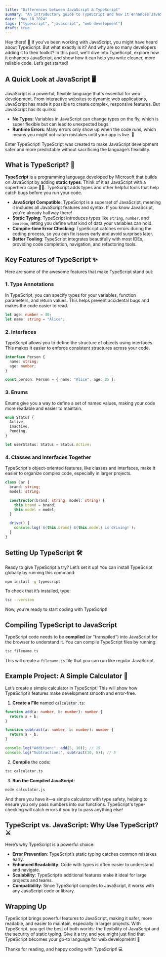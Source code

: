 ```yaml
---
title: "Differences between JavaScript & TypeScript"
summary: "An introductory guide to TypeScript and how it enhances JavaScript with helpful features like static types, better error handling, and improved readability."
date: "Nov 18 2024"
tags: ["typescript", "javascript", "web development"]
draft: true
---
```


Hey there! 👋 If you've been working with JavaScript, you might have heard about TypeScript. But what exactly is it? And why are so many developers adding it to their toolkit? In this post, we'll dive into TypeScript, explore how it enhances JavaScript, and show how it can help you write cleaner, more reliable code. Let’s get started!

## A Quick Look at JavaScript 🖥️

JavaScript is a powerful, flexible language that's essential for web development. From interactive websites to dynamic web applications, JavaScript has made it possible to create complex, responsive features. But JavaScript has its quirks:

- **No Types**: Variables in JavaScript can change types on the fly, which is super flexible but can lead to unexpected bugs.
- **Runtime Errors**: Many errors only show up when the code runs, which means you might not catch mistakes until your app is live. 😬

Enter TypeScript! TypeScript was created to make JavaScript development safer and more predictable without sacrificing the language’s flexibility.

## What is TypeScript? 📝

**TypeScript** is a programming language developed by Microsoft that builds on JavaScript by adding **static types**. Think of it as JavaScript with a superhero cape 🦸‍♂️. TypeScript adds types and other helpful tools that help catch bugs before you run your code.

- **JavaScript Compatible**: TypeScript is a superset of JavaScript, meaning it includes all JavaScript features and syntax. If you know JavaScript, you're already halfway there!
- **Static Typing**: TypeScript introduces types like `string`, `number`, and `boolean`, letting you define what kind of data your variables can hold.
- **Compile-time Error Checking**: TypeScript catches errors during the coding process, so you can fix issues early and avoid surprises later.
- **Better Tooling**: TypeScript integrates beautifully with most IDEs, providing code completion, navigation, and refactoring tools.

## Key Features of TypeScript ✨

Here are some of the awesome features that make TypeScript stand out:

### 1. **Type Annotations**

In TypeScript, you can specify types for your variables, function parameters, and return values. This helps prevent accidental bugs and makes the code easier to read.

```typescript
let age: number = 30;
let name: string = "Alice";
```

### 2. **Interfaces**

TypeScript allows you to define the structure of objects using interfaces. This makes it easier to enforce consistent structures across your code.

```typescript
interface Person {
  name: string;
  age: number;
}

const person: Person = { name: "Alice", age: 25 };
```

### 3. **Enums**

Enums give you a way to define a set of named values, making your code more readable and easier to maintain.

```typescript
enum Status {
  Active,
  Inactive,
  Pending,
}

let userStatus: Status = Status.Active;
```

### 4. **Classes and Interfaces Together**

TypeScript's object-oriented features, like classes and interfaces, make it easier to organize complex code, especially in larger projects.

```typescript
class Car {
  brand: string;
  model: string;

  constructor(brand: string, model: string) {
    this.brand = brand;
    this.model = model;
  }

  drive() {
    console.log(`${this.brand} ${this.model} is driving!`);
  }
}
```

## Setting Up TypeScript 🛠️

Ready to give TypeScript a try? Let’s set it up! You can install TypeScript globally by running this command:

```sh
npm install -g typescript
```

To check that it’s installed, type:

```sh
tsc --version
```

Now, you’re ready to start coding with TypeScript!

## Compiling TypeScript to JavaScript

TypeScript code needs to be **compiled** (or "transpiled") into JavaScript for the browser to understand it. You can compile TypeScript files by running:

```sh
tsc filename.ts
```

This will create a `filename.js` file that you can run like regular JavaScript.

## Example Project: A Simple Calculator 🧮

Let’s create a simple calculator in TypeScript! This will show how TypeScript’s features make development smooth and error-free.

1. **Create a File** named `calculator.ts`:

```typescript
function add(a: number, b: number): number {
  return a + b;
}

function subtract(a: number, b: number): number {
  return a - b;
}

console.log("Addition:", add(5, 10)); // 15
console.log("Subtraction:", subtract(10, 5)); // 5
```

2. **Compile** the code:

```sh
tsc calculator.ts
```

3. **Run the Compiled JavaScript**:

```sh
node calculator.js
```

And there you have it—a simple calculator with type safety, helping to ensure you only pass numbers into our functions. TypeScript's type-checking will catch errors if you try to pass anything else!

## TypeScript vs. JavaScript: Why Use TypeScript? ⚔️

Here’s why TypeScript is a powerful choice:

- **Error Prevention**: TypeScript’s static typing catches common mistakes early.
- **Enhanced Readability**: Code with types is often easier to understand and navigate.
- **Scalability**: TypeScript’s additional features make it ideal for large projects and teams.
- **Compatibility**: Since TypeScript compiles to JavaScript, it works with any JavaScript code or library.

## Wrapping Up

TypeScript brings powerful features to JavaScript, making it safer, more readable, and easier to maintain, especially in larger projects. With TypeScript, you get the best of both worlds: the flexibility of JavaScript and the security of static typing. Give it a try, and you might just find that TypeScript becomes your go-to language for web development! 🚀

Thanks for reading, and happy coding with TypeScript! 💻
